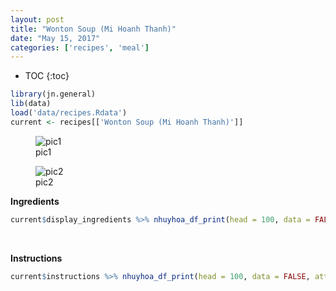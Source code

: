 ```yaml
---
layout: post
title: "Wonton Soup (Mi Hoanh Thanh)"
date: "May 15, 2017"
categories: ['recipes', 'meal']
---
```


* TOC
{:toc}

```r
library(jn.general)
lib(data)
load('data/recipes.Rdata')
current <- recipes[['Wonton Soup (Mi Hoanh Thanh)']]
```

![pic1](http://jnguyen92.github.io/nhuyhoa/figure/food/Wonton_Soup.JPG)

![pic2](http://jnguyen92.github.io/nhuyhoa/figure/food/Wonton_Soup2.JPG)




**Ingredients**

```r
current$display_ingredients %>% nhuyhoa_df_print(head = 100, data = FALSE, attribute = "class = \"presenttab\"")
```

<br>

**Instructions**

```r
current$instructions %>% nhuyhoa_df_print(head = 100, data = FALSE, attribute = "class = \"presenttabnoh\"")
```

